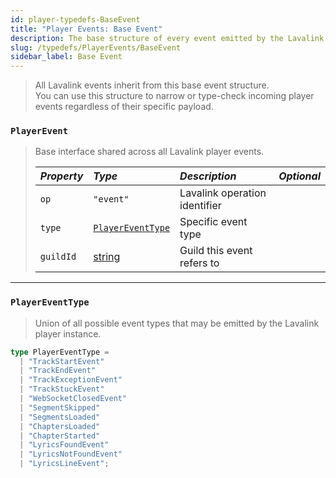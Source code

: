 ```yaml
---
id: player-typedefs-BaseEvent
title: "Player Events: Base Event"
description: The base structure of every event emitted by the Lavalink player.
slug: /typedefs/PlayerEvents/BaseEvent
sidebar_label: Base Event
---
```


> All Lavalink events inherit from this base event structure.  
> You can use this structure to narrow or type-check incoming player events regardless of their specific payload.

### `PlayerEvent`

> Base interface shared across all Lavalink player events.
> 
> | <i className="fa-solid fa-hashtag"/> Property | <i className="fa-solid fa-font"/> Type                              | <i className="fa-solid fa-list"/> Description                           | <i className="fa-solid fa-flask"/> Optional |
> |:----------------------------------------------|:--------------------------------------------------------------------|:------------------------------------------------------------------------|:-------------------------------------------:|
> | `op`                                          | `"event"`                                                           | Lavalink operation identifier                                           | <i className="fa-solid fa-xmark"/>          |
> | `type`                                        | [`PlayerEventType`](#playereventtype)                               | Specific event type                                                     | <i className="fa-solid fa-xmark"/>          |
> | `guildId`                                     | [string](https://developer.mozilla.org/en-US/docs/Web/JavaScript/Reference/Global_Objects/String) | Guild this event refers to                                             | <i className="fa-solid fa-xmark"/>          |

---

### `PlayerEventType`

> Union of all possible event types that may be emitted by the Lavalink player instance.

```ts
type PlayerEventType =
  | "TrackStartEvent"
  | "TrackEndEvent"
  | "TrackExceptionEvent"
  | "TrackStuckEvent"
  | "WebSocketClosedEvent"
  | "SegmentSkipped"
  | "SegmentsLoaded"
  | "ChaptersLoaded"
  | "ChapterStarted"
  | "LyricsFoundEvent"
  | "LyricsNotFoundEvent"
  | "LyricsLineEvent";
